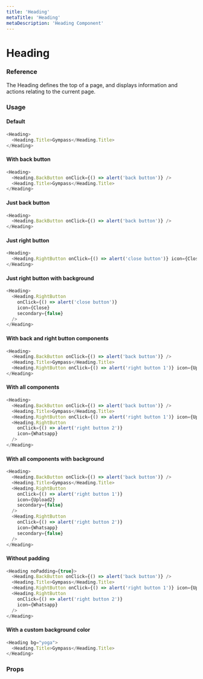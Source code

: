 ```yaml
---
title: 'Heading'
metaTitle: 'Heading'
metaDescription: 'Heading Component'
---
```


# Heading

### Reference

The Heading defines the top of a page, and displays information and actions relating to the current page.

### Usage

#### Default

```javascript
<Heading>
  <Heading.Title>Gympass</Heading.Title>
</Heading>
```

#### With back button

```javascript
<Heading>
  <Heading.BackButton onClick={() => alert('back button')} />
  <Heading.Title>Gympass</Heading.Title>
</Heading>
```

#### Just back button

```javascript
<Heading>
  <Heading.BackButton onClick={() => alert('back button')} />
</Heading>
```

#### Just right button

```javascript
<Heading>
  <Heading.RightButton onClick={() => alert('close button')} icon={Close} />
</Heading>
```

#### Just right button with background

```javascript
<Heading>
  <Heading.RightButton
    onClick={() => alert('close button')}
    icon={Close}
    secondary={false}
  />
</Heading>
```

#### With back and right button components

```javascript
<Heading>
  <Heading.BackButton onClick={() => alert('back button')} />
  <Heading.Title>Gympass</Heading.Title>
  <Heading.RightButton onClick={() => alert('right button 1')} icon={Upload2} />
</Heading>
```

#### With all components

```javascript
<Heading>
  <Heading.BackButton onClick={() => alert('back button')} />
  <Heading.Title>Gympass</Heading.Title>
  <Heading.RightButton onClick={() => alert('right button 1')} icon={Upload2} />
  <Heading.RightButton
    onClick={() => alert('right button 2')}
    icon={Whatsapp}
  />
</Heading>
```

#### With all components with background

```javascript
<Heading>
  <Heading.BackButton onClick={() => alert('back button')} />
  <Heading.Title>Gympass</Heading.Title>
  <Heading.RightButton
    onClick={() => alert('right button 1')}
    icon={Upload2}
    secondary={false}
  />
  <Heading.RightButton
    onClick={() => alert('right button 2')}
    icon={Whatsapp}
    secondary={false}
  />
</Heading>
```

#### Without padding

```javascript
<Heading noPadding={true}>
  <Heading.BackButton onClick={() => alert('back button')} />
  <Heading.Title>Gympass</Heading.Title>
  <Heading.RightButton onClick={() => alert('right button 1')} icon={Upload2} />
  <Heading.RightButton
    onClick={() => alert('right button 2')}
    icon={Whatsapp}
  />
</Heading>
```

#### With a custom background color

```javascript
<Heading bg="yoga">
  <Heading.Title>Gympass</Heading.Title>
</Heading>
```

### Props

<PropsTable component="Heading" platform="web" />
